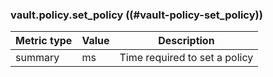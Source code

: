 ### vault.policy.set_policy ((#vault-policy-set_policy))

Metric type | Value | Description
----------- | ----- | -----------
summary     | ms    | Time required to set a policy